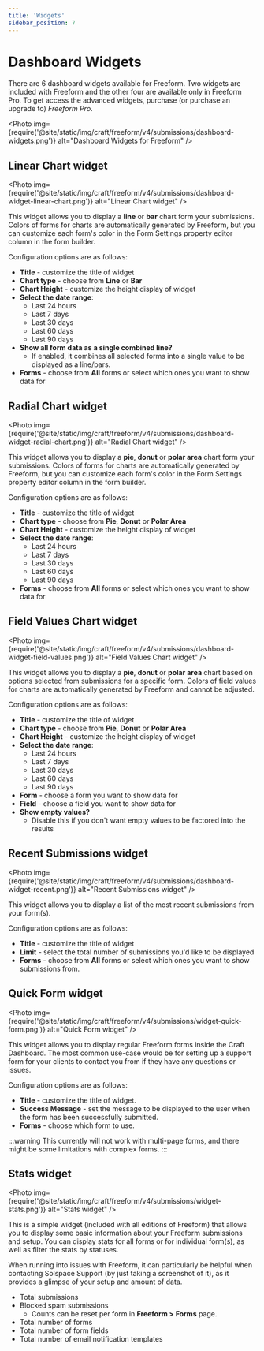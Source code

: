 ```yaml
---
title: 'Widgets'
sidebar_position: 7
---
```



# Dashboard Widgets<Badge type="pro" text="Pro" />

There are 6 dashboard widgets available for Freeform. Two widgets are included with Freeform and the other four are available only in Freeform Pro. To get access the advanced widgets, purchase (or purchase an upgrade to) _Freeform Pro_.

<Photo
  img={require('@site/static/img/craft/freeform/v4/submissions/dashboard-widgets.png')}
  alt="Dashboard Widgets for Freeform"
/>

## Linear Chart widget<Badge type="pro" text="Pro" />

<Photo
  img={require('@site/static/img/craft/freeform/v4/submissions/dashboard-widget-linear-chart.png')}
  alt="Linear Chart widget"
/>

This widget allows you to display a **line** or **bar** chart form your submissions. Colors of forms for charts are automatically generated by Freeform, but you can customize each form's color in the Form Settings property editor column in the form builder.

Configuration options are as follows:

- **Title** - customize the title of widget
- **Chart type** - choose from **Line** or **Bar**
- **Chart Height** - customize the height display of widget
- **Select the date range**:
  - Last 24 hours
  - Last 7 days
  - Last 30 days
  - Last 60 days
  - Last 90 days
- **Show all form data as a single combined line?**
  - If enabled, it combines all selected forms into a single value to be displayed as a line/bars.
- **Forms** - choose from **All** forms or select which ones you want to show data for

## Radial Chart widget<Badge type="pro" text="Pro" />

<Photo
  img={require('@site/static/img/craft/freeform/v4/submissions/dashboard-widget-radial-chart.png')}
  alt="Radial Chart widget"
/>

This widget allows you to display a **pie**, **donut** or **polar area** chart form your submissions. Colors of forms for charts are automatically generated by Freeform, but you can customize each form's color in the Form Settings property editor column in the form builder.

Configuration options are as follows:

- **Title** - customize the title of widget
- **Chart type** - choose from **Pie**, **Donut** or **Polar Area**
- **Chart Height** - customize the height display of widget
- **Select the date range**:
  - Last 24 hours
  - Last 7 days
  - Last 30 days
  - Last 60 days
  - Last 90 days
- **Forms** - choose from **All** forms or select which ones you want to show data for

## Field Values Chart widget<Badge type="pro" text="Pro" />

<Photo
  img={require('@site/static/img/craft/freeform/v4/submissions/dashboard-widget-field-values.png')}
  alt="Field Values Chart widget"
/>

This widget allows you to display a **pie**, **donut** or **polar area** chart based on options selected from submissions for a specific form. Colors of field values for charts are automatically generated by Freeform and cannot be adjusted.

Configuration options are as follows:

- **Title** - customize the title of widget
- **Chart type** - choose from **Pie**, **Donut** or **Polar Area**
- **Chart Height** - customize the height display of widget
- **Select the date range**:
  - Last 24 hours
  - Last 7 days
  - Last 30 days
  - Last 60 days
  - Last 90 days
- **Form** - choose a form you want to show data for
- **Field** - choose a field you want to show data for
- **Show empty values?**
  - Disable this if you don't want empty values to be factored into the results

## Recent Submissions widget<Badge type="pro" text="Pro" />

<Photo
  img={require('@site/static/img/craft/freeform/v4/submissions/dashboard-widget-recent.png')}
  alt="Recent Submissions widget"
/>

This widget allows you to display a list of the most recent submissions from your form(s).

Configuration options are as follows:

- **Title** - customize the title of widget
- **Limit** - select the total number of submissions you'd like to be displayed
- **Forms** - choose from **All** forms or select which ones you want to show submissions from.

## Quick Form widget<Badge type="pro" text="Pro" />

<Photo
  img={require('@site/static/img/craft/freeform/v4/submissions/widget-quick-form.png')}
  alt="Quick Form widget"
/>

This widget allows you to display regular Freeform forms inside the Craft Dashboard. The most common use-case would be for setting up a support form for your clients to contact you from if they have any questions or issues.

Configuration options are as follows:

- **Title** - customize the title of widget.
- **Success Message** - set the message to be displayed to the user when the form has been successfully submitted.
- **Forms** - choose which form to use.

:::warning
This currently will not work with multi-page forms, and there might be some limitations with complex forms.
:::

## Stats widget

<Photo
  img={require('@site/static/img/craft/freeform/v4/submissions/widget-stats.png')}
  alt="Stats widget"
/>

This is a simple widget (included with all editions of Freeform) that allows you to display some basic information about your Freeform submissions and setup. You can display stats for all forms or for individual form(s), as well as filter the stats by statuses.

When running into issues with Freeform, it can particularly be helpful when contacting Solspace Support (by just taking a screenshot of it), as it provides a glimpse of your setup and amount of data.

- Total submissions
- Blocked spam submissions
  - Counts can be reset per form in **Freeform > Forms** page.
- Total number of forms
- Total number of form fields
- Total number of email notification templates
